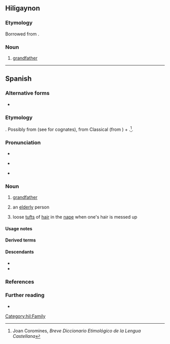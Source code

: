 ==Hiligaynon==

===Etymology===
Borrowed from {{bor|hil|es|abuelo}}.

===Noun===
{{hil-noun|abuélo}}

# [[grandfather]]

[[Category:hil:Family]]

----

==Spanish==
{{wikipedia|lang=es}}

===Alternative forms===
* {{alter|es|agüelo||eye dialect}}

===Etymology===
{{unk|es|title=Origin uncertain}}. Possibly from {{inh|es|la|*aviolus}} (see for cognates), from Classical {{der|es|la|avus}} (from {{der|es|ine-pro|*h₂éwh₂os||grandfather}}) + {{m|la|-olus}}.<ref>Joan Coromines, ''Breve Diccionario Etimológico de la Lengua Castellana''</ref>.

===Pronunciation===
* {{es-IPA}}
* {{q|dialectal}} {{es-IPA|ahuelo}}
* {{q|dialectal}} {{es-IPA|agüelo}}

===Noun===
{{es-noun|m|f=abuela}}

# [[grandfather]]
#: {{ux|es|Su '''abuelo''' es simpático.|His '''grandfather''' is nice.}}
# {{lb|es|colloquial|affectionate}} an [[elderly]] person
# loose [[tuft]]s of [[hair]] in the [[nape]] when one's hair is messed up
#: {{syn|es|tolano}}

====Usage notes====
{{es-note-noun-mf}}

====Derived terms====
{{col3|es
|abolengo
|abuelado
|abuelito
|abuelo materno
|abuelo paterno
|abuelo político
|bisabuelo
|tío abuelo
}}

====Descendants====
* {{desc|hil|abuélo|bor=1}}
* {{desc|pap|welo|bor=1}}

===References===
<references/>

===Further reading===
* {{R:DRAE}}

{{C|es|Family members|Male}}